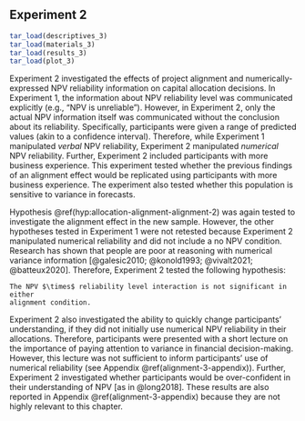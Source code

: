 ## Experiment 2 {#alignment-3}

```r
tar_load(descriptives_3)
tar_load(materials_3)
tar_load(results_3)
tar_load(plot_3)
```

Experiment 2 investigated the effects of project alignment and
numerically-expressed NPV reliability information on capital allocation
decisions. In Experiment 1, the information about NPV reliability level was
communicated explicitly (e.g., "NPV is unreliable"). However, in Experiment 2,
only the actual NPV information itself was communicated without the conclusion
about its reliability. Specifically, participants were given a range of
predicted values (akin to a confidence interval). Therefore, while Experiment 1
manipulated *verbal* NPV reliability, Experiment 2 manipulated *numerical* NPV
reliability. Further, Experiment 2 included participants with more business
experience. This experiment tested whether the previous findings of an alignment
effect would be replicated using participants with more business experience. The
experiment also tested whether this population is sensitive to variance in
forecasts.

Hypothesis \@ref(hyp:allocation-alignment-alignment-2) was again tested to
investigate the alignment effect in the new sample. However, the other
hypotheses tested in Experiment 1 were not retested because Experiment 2
manipulated numerical reliability and did not include a no NPV condition.
Research has shown that people are poor at reasoning with numerical variance
information [@galesic2010; @konold1993; @vivalt2021; @batteux2020]. Therefore,
Experiment 2 tested the following hypothesis:

```hypothesis
The NPV $\times$ reliability level interaction is not significant in either
alignment condition.
```

Experiment 2 also investigated the ability to quickly change participants'
understanding, if they did not initially use numerical NPV reliability in their
allocations. Therefore, participants were presented with a short lecture on the
importance of paying attention to variance in financial decision-making.
However, this lecture was not sufficient to inform participants' use of
numerical reliability (see Appendix \@ref(alignment-3-appendix)). Further,
Experiment 2 investigated whether participants would be over-confident in their
understanding of NPV [as in @long2018]. These results are also reported in
Appendix \@ref(alignment-3-appendix) because they are not highly relevant to
this chapter.
